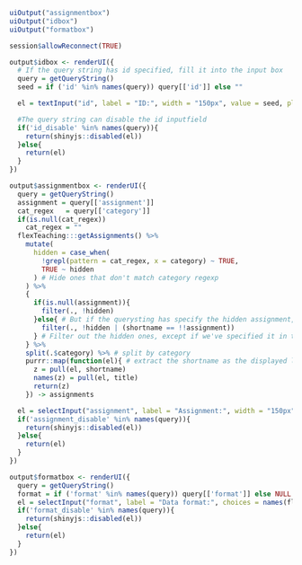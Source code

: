 ```r
uiOutput("assignmentbox")
uiOutput("idbox")
uiOutput("formatbox")
```

```r

session$allowReconnect(TRUE)

output$idbox <- renderUI({
  # If the query string has id specified, fill it into the input box
  query = getQueryString()
  seed = if ('id' %in% names(query)) query[['id']] else ""

  el = textInput("id", label = "ID:", width = "150px", value = seed, placeholder = "Your ID")

  #The query string can disable the id inputfield
  if('id_disable' %in% names(query)){
    return(shinyjs::disabled(el))
  }else{
    return(el)
  }
})

output$assignmentbox <- renderUI({
  query = getQueryString()
  assignment = query[['assignment']]
  cat_regex   = query[['category']]
  if(is.null(cat_regex))
    cat_regex = ""
  flexTeaching:::getAssignments() %>%
    mutate(
      hidden = case_when(
        !grepl(pattern = cat_regex, x = category) ~ TRUE,
        TRUE ~ hidden
      ) # Hide ones that don't match category regexp
    ) %>%
    {
      if(is.null(assignment)){
        filter(., !hidden)
      }else{ # But if the querysting has specify the hidden assignment, then it can be shown
        filter(., !hidden | (shortname == !!assignment))
      } # Filter out the hidden ones, except if we've specified it in the query string
    } %>%
    split(.$category) %>% # split by category
    purrr::map(function(el){ # extract the shortname as the displayed label
      z = pull(el, shortname)
      names(z) = pull(el, title)
      return(z)
    }) -> assignments

  el = selectInput("assignment", label = "Assignment:", width = "150px", choices = assignments, selected = assignment)
  if('assignment_disable' %in% names(query)){
    return(shinyjs::disabled(el))
  }else{
    return(el)
  }
})

output$formatbox <- renderUI({
  query = getQueryString()
  format = if ('format' %in% names(query)) query[['format']] else NULL
  el = selectInput("format", label = "Data format:", choices = names(flexTeaching:::formats), selected = format)
  if('format_disable' %in% names(query)){
    return(shinyjs::disabled(el))
  }else{
    return(el)
  }
})


```
